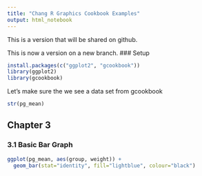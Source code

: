 ```yaml
---
title: "Chang R Graphics Cookbook Examples"
output: html_notebook
---
```

This is a version that will be shared on github. 

This is now a version on a new branch. 
### Setup 
```r
install.packages(c("ggplot2", "gcookbook"))
library(ggplot2)
library(gcookbook)
```
Let's make sure the we see a data set from gcookbook
```r
str(pg_mean)
```

## Chapter 3
### 3.1 Basic Bar Graph
```r
ggplot(pg_mean, aes(group, weight)) +
  geom_bar(stat="identity", fill="lightblue", colour="black")
```


